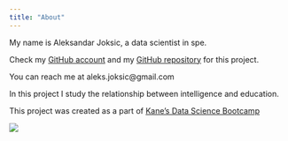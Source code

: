 ```yaml
---
title: "About"
---
```


My name is Aleksandar Joksic, a data scientist in spe.

Check my [GitHub account](https://github.com/Alex212021) and my [GitHub repository](https://github.com/Alex212021/demo-day) for this project. 

You can reach me at aleks.joksic\@gmail.com

In this project I study the relationship between intelligence and education.

This project was created as a part of [Kane's Data Science Bootcamp](https://bootcamp.davidkane.info/)

![](images/dafoe.jpg){fig-align="center"}
